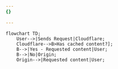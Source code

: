 ```yaml
---
{}

---
```


```mermaid
flowchart TD;
    User-->|Sends Request|Cloudflare;
    Cloudflare-->B>Has cached content?];
    B-->|Yes - Requested content|User;
    B-->|No|Origin;
    Origin-->|Requested content|User;
```
